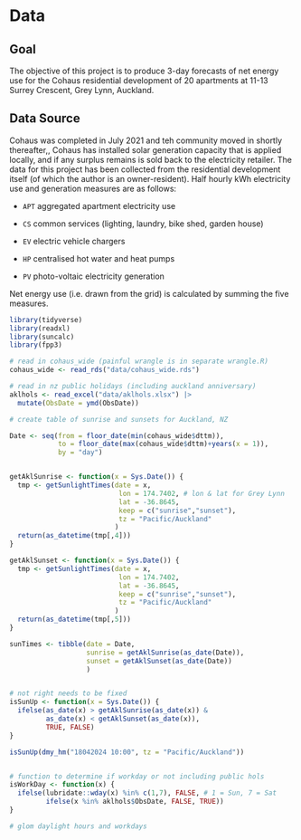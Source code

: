 # Data

## Goal

The objective of this project is to produce 3-day forecasts of net energy use for the Cohaus residential development of 20 apartments at 11-13 Surrey Crescent, Grey Lynn, Auckland.

## Data Source

Cohaus was completed in July 2021 and teh community moved in shortly thereafter,, Cohaus has installed solar generation capacity that is applied locally, and if any surplus remains is sold back to the electricity retailer. The data for this project has been collected from the residential development itself (of which the author is an owner-resident). Half hourly kWh electricity use and generation measures are as follows:

-   `APT` aggregated apartment electricity use

-   `CS` common services (lighting, laundry, bike shed, garden house)

-   `EV` electric vehicle chargers

-   `HP` centralised hot water and heat pumps

-   `PV` photo-voltaic electricity generation

Net energy use (i.e. drawn from the grid) is calculated by summing the five measures.

```r

library(tidyverse)
library(readxl)
library(suncalc)
library(fpp3)

# read in cohaus_wide (painful wrangle is in separate wrangle.R)
cohaus_wide <- read_rds("data/cohaus_wide.rds")

# read in nz public holidays (including auckland anniversary)
aklhols <- read_excel("data/aklhols.xlsx") |> 
  mutate(ObsDate = ymd(ObsDate))

# create table of sunrise and sunsets for Auckland, NZ 

Date <- seq(from = floor_date(min(cohaus_wide$dttm)),
            to = floor_date(max(cohaus_wide$dttm)+years(x = 1)),
            by = "day")


getAklSunrise <- function(x = Sys.Date()) {
  tmp <- getSunlightTimes(date = x, 
                           lon = 174.7402, # lon & lat for Grey Lynn
                           lat = -36.8645, 
                           keep = c("sunrise","sunset"), 
                           tz = "Pacific/Auckland"
                          )
  return(as_datetime(tmp[,4]))
}

getAklSunset <- function(x = Sys.Date()) {
  tmp <- getSunlightTimes(date = x, 
                           lon = 174.7402, 
                           lat = -36.8645, 
                           keep = c("sunrise","sunset"), 
                           tz = "Pacific/Auckland"
                          )
  return(as_datetime(tmp[,5]))
}

sunTimes <- tibble(date = Date, 
                   sunrise = getAklSunrise(as_date(Date)),
                   sunset = getAklSunset(as_date(Date))
                   )


# not right needs to be fixed
isSunUp <- function(x = Sys.Date()) {
  ifelse(as_date(x) > getAklSunrise(as_date(x)) & 
         as_date(x) < getAklSunset(as_date(x)), 
         TRUE, FALSE)
}

isSunUp(dmy_hm("18042024 10:00", tz = "Pacific/Auckland"))


# function to determine if workday or not including public hols                   
isWorkDay <- function(x) {
  ifelse(lubridate::wday(x) %in% c(1,7), FALSE, # 1 = Sun, 7 = Sat
         ifelse(x %in% aklhols$ObsDate, FALSE, TRUE))
}

# glom daylight hours and workdays 





```
